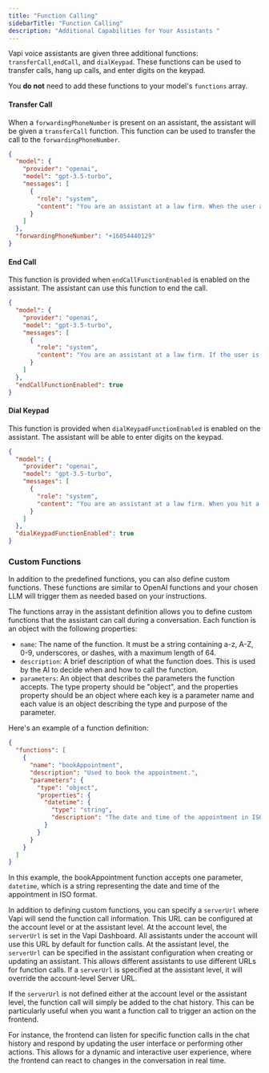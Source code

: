 ```yaml
---
title: "Function Calling"
sidebarTitle: "Function Calling"
description: "Additional Capabilities for Your Assistants "
---
```


Vapi voice assistants are given three additional functions: `transferCall`,`endCall`, and `dialKeypad`. These functions can be used to transfer calls, hang up calls, and enter digits on the keypad.

<Note>You **do not** need to add these functions to your model's `functions` array.</Note>

#### Transfer Call

When a `forwardingPhoneNumber` is present on an assistant, the assistant will be given a `transferCall` function. This function can be used to transfer the call to the `forwardingPhoneNumber`.

```json
{
  "model": {
    "provider": "openai",
    "model": "gpt-3.5-turbo",
    "messages": [
      {
        "role": "system",
        "content": "You are an assistant at a law firm. When the user asks to be transferred, use the transferCall function."
      }
    ]
  },
  "forwardingPhoneNumber": "+16054440129"
}
```

#### End Call

This function is provided when `endCallFunctionEnabled` is enabled on the assistant. The assistant can use this function to end the call.

```json
{
  "model": {
    "provider": "openai",
    "model": "gpt-3.5-turbo",
    "messages": [
      {
        "role": "system",
        "content": "You are an assistant at a law firm. If the user is being mean, use the endCall function."
      }
    ]
  },
  "endCallFunctionEnabled": true
}
```

#### Dial Keypad

This function is provided when `dialKeypadFunctionEnabled` is enabled on the assistant. The assistant will be able to enter digits on the keypad.

```json
{
  "model": {
    "provider": "openai",
    "model": "gpt-3.5-turbo",
    "messages": [
      {
        "role": "system",
        "content": "You are an assistant at a law firm. When you hit a menu, use the dialKeypad function to enter the digits."
      }
    ]
  },
  "dialKeypadFunctionEnabled": true
}
```

### Custom Functions

In addition to the predefined functions, you can also define custom functions. These functions are similar to OpenAI functions and your chosen LLM will trigger them as needed based on your instructions.

The functions array in the assistant definition allows you to define custom functions that the assistant can call during a conversation. Each function is an object with the following properties:

- `name`: The name of the function. It must be a string containing a-z, A-Z, 0-9, underscores, or dashes, with a maximum length of 64.
- `description`: A brief description of what the function does. This is used by the AI to decide when and how to call the function.
- `parameters`: An object that describes the parameters the function accepts. The type property should be "object", and the properties property should be an object where each key is a parameter name and each value is an object describing the type and purpose of the parameter.

Here's an example of a function definition:

```json
{
  "functions": [
    {
      "name": "bookAppointment",
      "description": "Used to book the appointment.",
      "parameters": {
        "type": "object",
        "properties": {
          "datetime": {
            "type": "string",
            "description": "The date and time of the appointment in ISO format."
          }
        }
      }
    }
  ]
}
```

In this example, the bookAppointment function accepts one parameter, `datetime`, which is a string representing the date and time of the appointment in ISO format.

In addition to defining custom functions, you can specify a `serverUrl` where Vapi will send the function call information. This URL can be configured at the account level or at the assistant level.
At the account level, the `serverUrl` is set in the Vapi Dashboard. All assistants under the account will use this URL by default for function calls.
At the assistant level, the `serverUrl` can be specified in the assistant configuration when creating or updating an assistant. This allows different assistants to use different URLs for function calls. If a `serverUrl` is specified at the assistant level, it will override the account-level Server URL.

If the `serverUrl` is not defined either at the account level or the assistant level, the function call will simply be added to the chat history. This can be particularly useful when you want a function call to trigger an action on the frontend.

For instance, the frontend can listen for specific function calls in the chat history and respond by updating the user interface or performing other actions. This allows for a dynamic and interactive user experience, where the frontend can react to changes in the conversation in real time.
